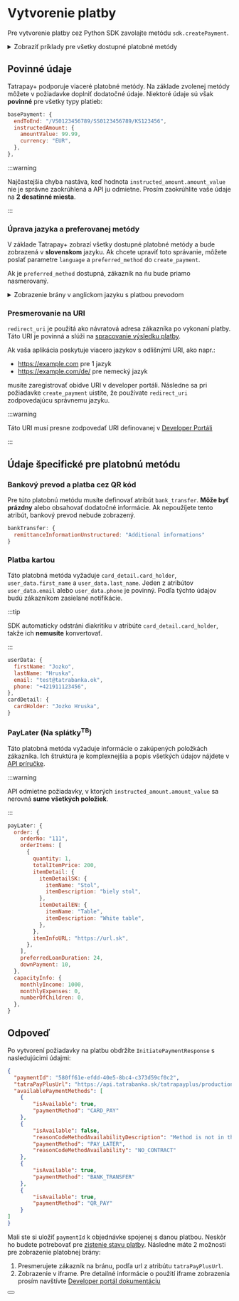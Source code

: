 
# Vytvorenie platby

Pre vytvorenie platby cez Python SDK zavolajte metódu `sdk.createPayment`.

<details>
    <summary>Zobraziť príklady pre všetky dostupné platobné metódy</summary>
    <CodeBlock language="jsx">{createPayment}</CodeBlock>
</details>

## Povinné údaje

Tatrapay+ podporuje viaceré platobné metódy. Na základe zvolenej metódy môžete v požiadavke doplniť dodatočné údaje.
Niektoré údaje sú však **povinné** pre všetky typy platieb:

```javascript
basePayment: {
  endToEnd: "/VS0123456789/SS0123456789/KS123456",
  instructedAmount: {
    amountValue: 99.99,
    currency: "EUR",
  },
},
```

:::warning

Najčastejšia chyba nastáva, keď hodnota `instructed_amount.amount_value` nie je správne zaokrúhlená a API ju odmietne.
Prosím zaokrúhlite vaše údaje na **2 desatinné miesta**.

:::

### Úprava jazyka a preferovanej metódy

V základe Tatrapay+ zobrazí všetky dostupné platobné metódy a bude zobrazená v **slovenskom** jazyku.
Ak chcete upraviť toto správanie, môžete poslať parametre `language` a `preferred_method` do `create_payment`.

Ak je `preferred_method` dostupná, zákazník na ňu bude priamo nasmerovaný.

<details>
    <summary>Zobrazenie brány v anglickom jazyku s platbou prevodom</summary>

```javascript
const { data, error } = await sdk.createPayment(
  ...,
  REDIRECT_URI,
    // highlight-start
  'en',
  'BANK_TRANSFER',
    // highlight-end
);
```

</details>

### Presmerovanie na URI

`redirect_uri` je použitá ako návratová adresa zákazníka po vykonaní platby. Táto URI je povinná a slúži na [spracovanie výsledku platby](/docs/libraries/node/v1/process_payment).

Ak vaša aplikácia poskytuje viacero jazykov s odlišnými URI, ako napr.:
- https://example.com pre 1 jazyk
- https://example.com/de/ pre nemecký jazyk

musíte zaregistrovať obidve URI v developer portáli.
Následne sa pri požiadavke `create_payment` uistite, že používate `redirect_uri` zodpovedajúcu správnemu jazyku.

:::warning

Táto URI musí presne zodpovedať URI definovanej v [Developer Portáli](https://developer.tatrabanka.sk/pages/devportal/sk/#/)

:::

## Údaje špecifické pre platobnú metódu

### Bankový prevod a platba cez QR kód

Pre túto platobnú metódu musíte definovať atribút `bank_transfer`. **Môže byť prázdny** alebo obsahovať dodatočné informácie.
Ak nepoužíjete tento atribút, bankový prevod nebude zobrazený.

```javascript
bankTransfer: {
  remittanceInformationUnstructured: "Additional informations"
}
```

### Platba kartou

Táto platobná metóda vyžaduje `card_detail.card_holder`, `user_data.first_name` a `user_data.last_name`.
Jeden z atribútov `user_data.email` alebo `user_data.phone` je povinný. Podľa týchto údajov budú zákazníkom zasielané notifikácie.

:::tip

SDK automaticky odstráni diakritiku v atribúte `card_detail.card_holder`, takže ich **nemusíte** konvertovať.

:::

```javascript
userData: {
  firstName: "Jozko",
  lastName: "Hruska",
  email: "test@tatrabanka.ok",
  phone: "+421911123456",
},
cardDetail: {
  cardHolder: "Jozko Hruska",
}
```

### PayLater (Na splátky<sup>TB</sup>)

Táto platobná metóda vyžaduje informácie o zakúpených položkách zákazníka.
Ich štruktúra je komplexnejšia a popis všetkých údajov nájdete v [API príručke](/docs/api/initiate-payment).

:::warning

API odmietne požiadavky, v ktorých `instructed_amount.amount_value` sa nerovná **sume všetkých položiek**.

:::

```javascript
payLater: {
  order: {
    orderNo: "111",
    orderItems: [
      {
        quantity: 1,
        totalItemPrice: 200,
        itemDetail: {
          itemDetailSK: {
            itemName: "Stol",
            itemDescription: "biely stol",
          },
          itemDetailEN: {
            itemName: "Table",
            itemDescription: "White table",
          },
        },
        itemInfoURL: "https://url.sk",
      },
    ],
    preferredLoanDuration: 24,
    downPayment: 10,
  },
  capacityInfo: {
    monthlyIncome: 1000,
    monthlyExpenses: 0,
    numberOfChildren: 0,
  },
}
```

## Odpoveď

Po vytvorení požiadavky na platbu obdržíte `InitiatePaymentResponse` s nasledujúcimi údajmi:
```json
{
  "paymentId": "580ff61e-efdd-40e5-8bc4-c373d59cf0c2",
  "tatraPayPlusUrl": "https://api.tatrabanka.sk/tatrapayplus/production/v1/auth?paymentId=580ff61e-efdd-40e5-8bc4-c373d59cf0c2&client_id=l7ba7ffa0bf66b49b88d17dfe144955f54&hmac=19be0bf2a2e5d5e8626c01203ba747648d8fea0fd0106e51786a13183e9e91c8",
  "availablePaymentMethods": [
    {
        "isAvailable": true,
        "paymentMethod": "CARD_PAY"
    },
    {
        "isAvailable": false,
        "reasonCodeMethodAvailabilityDescription": "Method is not in the partner contract",
        "paymentMethod": "PAY_LATER",
        "reasonCodeMethodAvailability": "NO_CONTRACT"
    },
    {
        "isAvailable": true,
        "paymentMethod": "BANK_TRANSFER"
    },
    {
        "isAvailable": true,
        "paymentMethod": "QR_PAY"
    }
]
}
```
Mali ste si uložiť `paymentId` k objednávke spojenej s danou platbou. Neskôr ho budete potrebovať pre [zistenie stavu platby](/docs/libraries/node/v1/process_payment).
Následne máte 2 možnosti pre zobrazenie platobnej brány:
1. Presmerujete zákazník na bránu, podľa url z atribútu `tatraPayPlusUrl`.
2. Zobrazenie v iframe. Pre detailné informácie o použití iframe zobrazenia prosím navštívte [Developer portál dokumentáciu](https://developer.tatrabanka.sk/apihub/#/apis/f438e906-7845-4bc1-a028-73d3f9547d2a/show/doc?mode=view&uri=iFrame-podpora)

<Button label="Prejsť na kompletnú API príručku" link="/docs/api/initiate-payment"/>